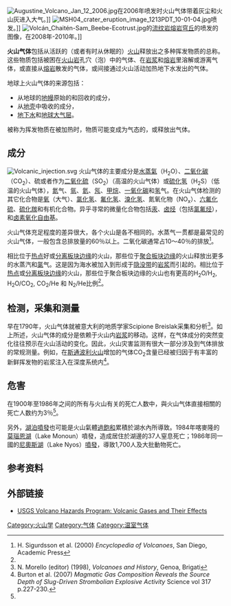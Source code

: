 [[File:Augustine_Volcano_Jan_12_2006.jpg|thumb]]在2006年喷发时火山气体带着灰尘和火山灰进入大气。]]
[[File:MSH04_crater_eruption_image_1213PDT_10-01-04.jpg|thumb]]喷发。]]
[[File:Volcán_Chaitén-Sam_Beebe-Ecotrust.jpg|thumb]]的[[流纹岩|流纹岩]][[火山穹丘|熔岩穹丘]]的喷发的图像，在2008年-2010年。]]

'''火山气体'''包括从活跃的（或者有时从休眠的）[[火山|火山]]释放出之多种挥发物质的总称。这些物质包括被困在[[火山岩|火山岩]]孔穴（泡）中的气体、在[[岩浆|岩浆]]和[[熔岩|熔岩]]里溶解或游离气体，或直接从[[熔岩|熔岩]]散发的气体，或间接通过火山活动加热地下水发出的气体。

地球上火山气体的来源包括：
* 从地球的[[地幔|地幔]]原始的和回收的成分，
* 从[[地壳|地壳]]中吸收的成分，
* [[地下水|地下水]]和[[地球大气层|地球大气层]]。

被称为挥发物质在被加热时，物质可能变成为气态的，或释放出气体。

== 成分 ==
[[File:Volcanic_injection.svg|thumb]]
火山气体的主要成分是[[水蒸氣|水蒸氣]]（H<sub>2</sub>O）、[[二氧化碳|二氧化碳]]（CO<sub>2</sub>）、硫或者作为[[二氧化硫|二氧化硫]]（SO<sub>2</sub>）（高温的火山气体）或[[硫化氢|硫化氢]]（H<sub>2</sub>S）（低温的火山气体），[[氮|氮]]气、[[氩|氩]]、[[氦|氦]]、[[氖|氖]]、[[甲烷|甲烷]]、[[一氧化碳|一氧化碳]]和[[氢|氢]]气。在火山气体检测的其它化合物是[[氧|氧]]（大气）、[[氯化氢|氯化氢]]、[[氟化氢|氟化氢]]、[[溴化氢|溴化氢]]、氮氧化物（NO<sub>x</sub>）、[[六氟化硫|六氟化硫]]、[[硫化羰|硫化羰]]和有机化合物。异乎寻常的微量化合物包括[[汞|汞]]、[[卤烃|卤烃]]（包括[[氯氟烃|氯氟烃]]），和[[卤素|卤素]][[氧化物|氧化]][[自由基|自由基]]。

火山气体充足程度的差异很大，各个火山是各不相同的。水蒸气一贯都是最常见的火山气体，一般包含总排放量的60％以上。二氧化碳通常占10〜40％的排放<ref name="Encyclovolc">H. Sigurdsson et al. (2000) ''Encyclopedia of Volcanoes'', San Diego, Academic Press</ref>。

相比位于[[热点_(地质学)|热点]]好或[[分离板块边缘|分离板块边缘]]的火山，那些位于[[聚合板块边缘|聚合板块边缘]]的火山释放出更多的水蒸汽和[[氯|氯]]气。这是因为海水被加入到形成于[[隐没带|隐没带]]的[[岩浆|岩浆]]而引起的。相比位于[[热点_(地质学)|热点]]或[[分离板块边缘|分离板块边缘]]的火山，那些位于聚合板块边缘的火山也有更高的H<sub>2</sub>O/H<sub>2</sub>, H<sub>2</sub>O/CO<sub>2</sub>, CO<sub>2</sub>/He 和 N<sub>2</sub>/He比例<ref name="Encyclovolc"/>。

== 检测，采集和测量 ==
早在1790年，火山气体就被意大利的地质学家Scipione Breislak采集和分析<ref>N. Morello (editor) (1998), ''Volcanoes and History'', Genoa, Brigati</ref>。如上所述，火山气体的成分是依赖于火山内[[岩浆|岩浆]]的移动。这样，在气体成分的突然变化往往预示在火山活动的变化。因此，火山灾害监测有很大一部分涉及到气体排放的常规测量。例如，在[[斯通波利島|斯通波利火山]]增加的气体CO<sub>2</sub>含量已经被归因于有丰富的新鲜挥发物的岩浆注入在深度系统内<ref>Burton et al. (2007) ''Magmatic Gas Composition Reveals the Source Depth of Slug-Driven Strombolian Explosive Activity'' Science vol 317 p.227-230.</ref>。

== 危害 ==
在1900年至1986年之间的所有与火山有关的死亡人数中，與火山气体直接相關的死亡人数约为3％<ref name="Encyclovolc"/>。

另外，[[湖泊噴發|湖泊噴發]]也可能是火山氣體[[過飽和|過飽和]]累積於湖水內所導致。1984年喀麥隆的[[莫瑙恩湖|莫瑙恩湖]]（Lake Monoun）噴發，造成居住於湖邊的37人窒息死亡；1986年同一國的[[尼奧斯湖|尼奧斯湖]]（Lake Nyos）[[尼奧斯湖災難|噴發]]，導致1,700人及大批動物死亡。

== 参考资料 ==
{{Reflist}}

== 外部链接 ==
* {{En}}[http://volcanoes.usgs.gov/Hazards/What/VolGas/volgas.html USGS Volcano Hazards Program: Volcanic Gases and Their Effects] {{Wayback|url=http://volcanoes.usgs.gov/Hazards/What/VolGas/volgas.html |date=20130801120440 }}

{{火山}}

[[Category:火山学|Category:火山学]]
[[Category:气体|Category:气体]]
[[Category:温室气体|Category:温室气体]]
